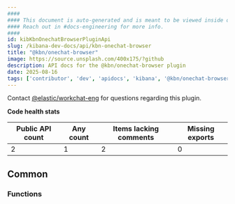 ```yaml
---
####
#### This document is auto-generated and is meant to be viewed inside our experimental, new docs system.
#### Reach out in #docs-engineering for more info.
####
id: kibKbnOnechatBrowserPluginApi
slug: /kibana-dev-docs/api/kbn-onechat-browser
title: "@kbn/onechat-browser"
image: https://source.unsplash.com/400x175/?github
description: API docs for the @kbn/onechat-browser plugin
date: 2025-08-16
tags: ['contributor', 'dev', 'apidocs', 'kibana', '@kbn/onechat-browser']
---
```




Contact [@elastic/workchat-eng](https://github.com/orgs/elastic/teams/workchat-eng) for questions regarding this plugin.

**Code health stats**

| Public API count  | Any count | Items lacking comments | Missing exports |
|-------------------|-----------|------------------------|-----------------|
| 2 | 1 | 2 | 0 |

## Common

### Functions
<DocDefinitionList data={kbnOnechatBrowserObj.common.functions}/>

